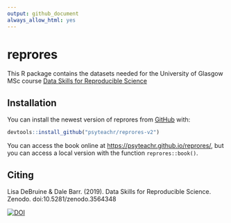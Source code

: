 ```yaml
---
output: github_document
always_allow_html: yes
---
```


# reprores
<!-- rmarkdown v1 -->
<!-- README.md is generated from README.Rmd. Please edit that file -->

This R package contains the datasets needed for the University of Glasgow MSc course [Data Skills for Reproducible Science](https://psyteachr.github.io/reprores/)

## Installation

You can install the newest version of reprores from [GitHub](https://github.com/psyteachr/reprores-v2) with:

``` r
devtools::install_github("psyteachr/reprores-v2")
```

You can access the book online at <https://psyteachr.github.io/reprores/>, but you can access a local version with the function `reprores::book()`.

## Citing

Lisa DeBruine & Dale Barr. (2019). Data Skills for Reproducible Science. Zenodo. doi:10.5281/zenodo.3564348

[![DOI](https://zenodo.org/badge/166541547.svg)](https://zenodo.org/badge/latestdoi/166541547)

